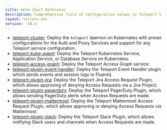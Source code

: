 ```yaml
---
title: Helm Chart Reference
description: Comprehensive lists of configuration values in Teleport's Helm charts
layout: tocless-doc
version: '14.x'
---
```


- [teleport-cluster](/docs/ver/14.x/reference/helm-reference/teleport-cluster): Deploy the
  `teleport` daemon on Kubernetes with preset configurations for the Auth and
  Proxy Services and support for any Teleport service configuration.
- [teleport-kube-agent](/docs/ver/14.x/reference/helm-reference/teleport-kube-agent): Deploy the
  Teleport Kubernetes Service, Application Service, or Database Service on
  Kubernetes.
- [teleport-access-graph](/docs/ver/14.x/reference/helm-reference/teleport-access-graph): Deploy the
  Teleport Access Graph service.
- [teleport-plugin-event-handler](/docs/ver/14.x/reference/helm-reference/teleport-plugin-event-handler):
  Deploy the Teleport Event Handler plugin which sends events and session logs
  to Fluentd.
- [teleport-plugin-jira](/docs/ver/14.x/reference/helm-reference/teleport-plugin-jira): Deploy
  the Teleport Jira Access Request Plugin, which allows approving of denying
  Access Requests via a Jira Project.
- [teleport-plugin-pagerduty](/docs/ver/14.x/reference/helm-reference/teleport-plugin-pagerduty):
  Deploy the Teleport PagerDuty Plugin, which allows sending PagerDuty alerts
  when Access Requests are made.
- [teleport-plugin-mattermost](/docs/ver/14.x/reference/helm-reference/teleport-plugin-mattermost):
  Deploy the Teleport Mattermost Access Request Plugin, which allows approving
  or denying Access Requests via Mattermost.
- [teleport-plugin-slack](/docs/ver/14.x/reference/helm-reference/teleport-plugin-slack): Deploy
  the Teleport Slack Plugin, which allows notifying Slack users and channels
  when Access Requests are made.
